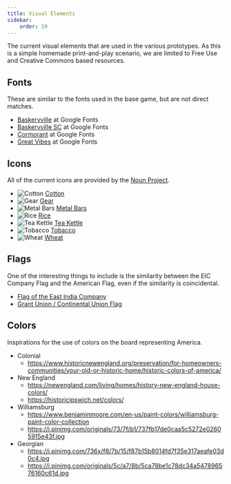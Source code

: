 ```yaml
---
title: Visual Elements
sidebar:
    order: 19
---
```


The current visual elements that are used in the various prototypes. As this is a simple homemade print-and-play scenario, we are limited to Free Use and Creative Commons based resources.

## Fonts

These are similar to the fonts used in the base game, but are not direct matches.

* [Baskervville](https://fonts.google.com/specimen/Baskervville) at Google Fonts
* [Baskervville SC](https://fonts.google.com/specimen/Baskervville+SC) at Google Fonts
* [Cormorant](https://fonts.google.com/specimen/Cormorant) at Google Fonts
* [Great Vibes](https://fonts.google.com/specimen/Great+Vibes) at Google Fonts

## Icons

All of the current icons are provided by the [Noun Project](https://thenounproject.com/).

<div id="ref-icons">

* ![Cotton](/jc2e-tea/images/noun-cotton-4869520.svg) [Cotton](https://thenounproject.com/icon/cotton-4869520/)
* ![Gear](/jc2e-tea/images/noun-gear-7208594.svg) [Gear](https://thenounproject.com/icon/gear-7208594/)
* ![Metal Bars](/jc2e-tea/images/noun-gold-4208452.svg "Iron") [Metal Bars](https://thenounproject.com/icon/gold-4208452/)
* ![Rice](/jc2e-tea/images/noun-rice-6711987.svg) [Rice](https://thenounproject.com/icon/rice-6711987/)
* ![Tea Kettle](/jc2e-tea/images/noun-kettle-6123415.svg) [Tea Kettle](https://thenounproject.com/icon/kettle-6123415/)
* ![Tobacco](/jc2e-tea/images/noun-tobacco-leaf-555622.svg) [Tobacco](https://thenounproject.com/icon/tobacco-leaf-555622/)
* ![Wheat](/jc2e-tea/images/noun-wheat-7330935.svg) [Wheat](https://thenounproject.com/icon/wheat-7330935/)

</div>

## Flags

One of the interesting things to include is the similarity between the EIC Company Flag and the American Flag, even if the similarity is coincidental.

* [Flag of the East India Company](https://en.wikipedia.org/wiki/Flag_of_the_East_India_Company)
* [Grant Union / Continental Union Flag](https://en.wikipedia.org/wiki/Grand_Union_Flag)

## Colors

Inspirations for the use of colors on the board representing America.

* Colonial
    * https://www.historicnewengland.org/preservation/for-homeowners-communities/your-old-or-historic-home/historic-colors-of-america/
* New England
    * https://newengland.com/living/homes/history-new-england-house-colors/
    * https://historicipswich.net/colors/
* Williamsburg
    * https://www.benjaminmoore.com/en-us/paint-colors/williamsburg-paint-color-collection
    * https://i.pinimg.com/originals/73/7f/b1/737fb17de0caa5c5272e02605915e43f.jpg
* Georgian
    * https://i.pinimg.com/736x/f8/7b/15/f87b15b8014fd7f35e317aeafe03d0c4.jpg
    * https://i.pinimg.com/originals/5c/a7/8b/5ca78be1c78dc34a547896576160c61d.jpg
